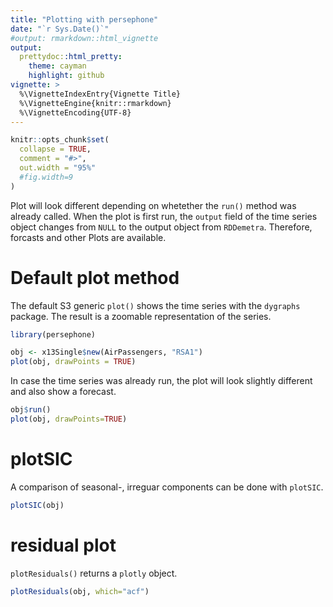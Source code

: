 ```yaml
---
title: "Plotting with persephone"
date: "`r Sys.Date()`"
#output: rmarkdown::html_vignette
output:
  prettydoc::html_pretty:
    theme: cayman
    highlight: github
vignette: >
  %\VignetteIndexEntry{Vignette Title}
  %\VignetteEngine{knitr::rmarkdown}
  %\VignetteEncoding{UTF-8}
---
```


```r
knitr::opts_chunk$set(
  collapse = TRUE,
  comment = "#>",
  out.width = "95%"
  #fig.width=9
)
```

Plot will look different depending on whetether the `run()` method was already 
called. When the plot is first run, the `output` field of the time series object
changes from `NULL` to the output object from `RDDemetra`. Therefore, forcasts
and other Plots are available.

# Default plot method

The default S3 generic `plot()` shows the time series with the `dygraphs` 
package. The result is a zoomable representation of the series.

```r
library(persephone)

obj <- x13Single$new(AirPassengers, "RSA1")
plot(obj, drawPoints = TRUE)
```

In case the time series was already run, the plot will look slightly different
and also show a forecast.

```r
obj$run()
plot(obj, drawPoints=TRUE)
```


# plotSIC

A comparison of seasonal-, irreguar components can be done with `plotSIC`.

```r
plotSIC(obj)
```

# residual plot

`plotResiduals()` returns a `plotly` object.

```r
plotResiduals(obj, which="acf")
```

